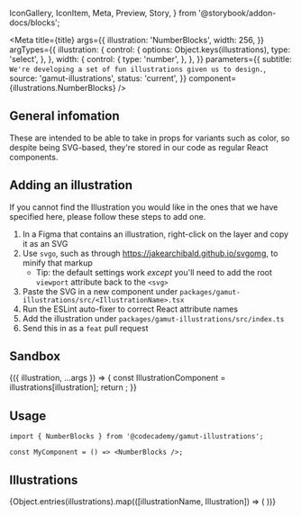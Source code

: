   IconGallery,
  IconItem,
  Meta,
  Preview,
  Story,
} from '@storybook/addon-docs/blocks';

<Meta
  title={title}
  args={{
    illustration: 'NumberBlocks',
    width: 256,
  }}
  argTypes={{
    illustration: {
      control: {
        options: Object.keys(illustrations),
        type: 'select',
      },
    },
    width: {
      control: {
        type: 'number',
      },
    },
  }}
  parameters={{
    subtitle: `We're developing a set of fun illustrations given us to design.`,
    source: 'gamut-illustrations',
    status: 'current',
  }}
  component={illustrations.NumberBlocks}
/>

## General infomation

These are intended to be able to take in props for variants such as color, so despite being SVG-based, they're stored in our code as regular React components.

## Adding an illustration

If you cannot find the Illustration you would like in the ones that we have specified here, please follow these steps to add one.

1. In a Figma that contains an illustration, right-click on the layer and copy it as an SVG
2. Use `svgo`, such as through https://jakearchibald.github.io/svgomg, to minify that markup
   - Tip: the default settings work _except_ you'll need to add the root `viewport` attribute back to the `<svg>`
3. Paste the SVG in a new component under `packages/gamut-illustrations/src/<IllustrationName>.tsx`
4. Run the ESLint auto-fixer to correct React attribute names
5. Add the illustration under `packages/gamut-illustrations/src/index.ts`
6. Send this in as a `feat` pull request

## Sandbox

<Preview>
  <Story name="Editable Illustration">
    {({ illustration, ...args }) => {
      const IllustrationComponent = illustrations[illustration];
      return <IllustrationComponent {...args} />;
    }}
  </Story>
</Preview>

<PropsTable story="Editable Illustration" />

## Usage

```tsx
import { NumberBlocks } from '@codecademy/gamut-illustrations';

const MyComponent = () => <NumberBlocks />;
```

## Illustrations

<IconGallery>
  {Object.entries(illustrations).map(([illustrationName, Illustration]) => (
    <IconItem key={illustrationName} name={illustrationName}>
      <Illustration aria-hidden width="128px" />
    </IconItem>
  ))}
</IconGallery>
